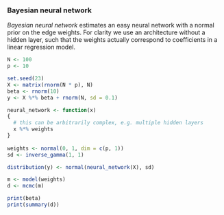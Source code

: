 ### Bayesian neural network

*Bayesian neural network* estimates an easy neural network with a normal prior on the edge weights.
For clarity we use an architecture without a hidden layer, such that the weights actually correspond to coefficients in a linear regression model.

<div class="data">
```r
N <- 100
p <- 10

set.seed(23)  
X <- matrix(rnorm(N * p), N)
beta <- rnorm(10)
y <- X %*% beta + rnorm(N, sd = 0.1)
```
</div>

```r
neural_network <- function(x)
{
  # this can be arbitrarily complex, e.g. multiple hidden layers
  x %*% weights
}
  
weights <- normal(0, 1, dim = c(p, 1))
sd <- inverse_gamma(1, 1)

distribution(y) <- normal(neural_network(X), sd)
```

```r
m <- model(weights)
d <- mcmc(m)

print(beta)
print(summary(d))
```

